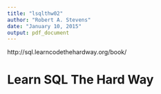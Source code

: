 ```yaml
---
title: "lsqlthw02"
author: "Robert A. Stevens"
date: "January 10, 2015"
output: pdf_document
---
```


http://sql.learncodethehardway.org/book/

# Learn SQL The Hard Way

